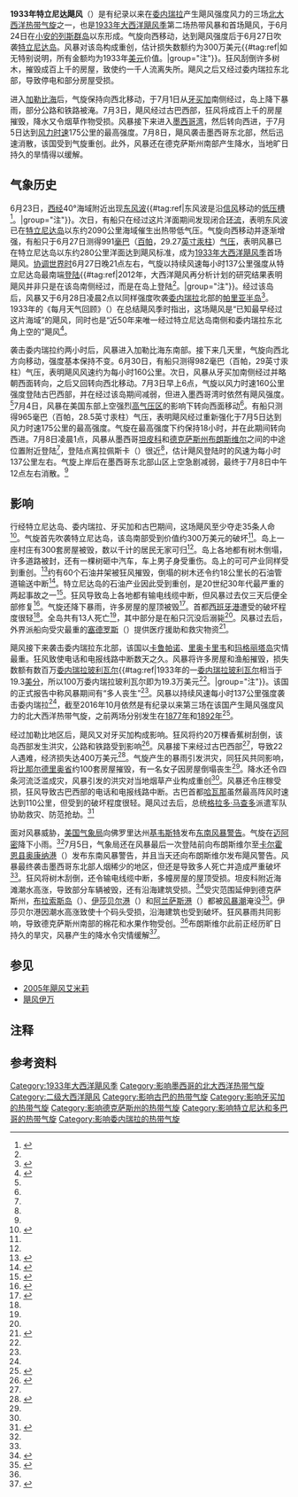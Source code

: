 {{noteTA
|G1=USState
|1=zh-cn:安的列斯;zh-hk:安地列斯;zh-tw:安地列斯;
|2=zh-cn:特立尼达;zh-hk:千里達;zh-tw:千里達;
}}
{{Infobox Hurricane
| Name=第二号飓风<br />{{lang|en|Hurricane Two}}
| Type=飓风
| Year=1933
| Basin=Atl
| Image location=1933 Atlantic hurricane 2 track.png
| Image name=风暴路径图
| Formed=1933年6月24日
| Dissipated=1933年7月8日
| 1-min winds=95
| Pressure=965
| Damages=7.2<!--$3 million Trinidad, at least $193,000 in Venezuela, $4 million in Cuba-->
| Fatalities=共35人
| Areas=[[背风群岛_(加勒比海)|背风群岛]]<small>（[[登陆_(气象学)|登陆]][[特立尼达岛|特立尼达岛]]）</small>、[[委内瑞拉|委内瑞拉]]、[[古巴|古巴]]、[[墨西哥|墨西哥]]
| Hurricane season=[[1933年大西洋飓风季|1933年大西洋飓风季]]
}}
'''1933年特立尼达飓风'''（{{lang-en|1933 Trinidad hurricane}}）是有纪录以来在[[委内瑞拉|委内瑞拉]]产生飓风强度风力的三场[[北大西洋热带气旋|北大西洋热带气旋]]之一，也是[[1933年大西洋飓风季|1933年大西洋飓风季]]第二场热带风暴和首场飓风，于6月24日在[[小安的列斯群岛|小安的列斯群岛]]以东形成。气旋向西移动，达到飓风强度后于6月27日吹袭[[特立尼达岛|特立尼达岛]]。风暴对该岛构成重创，估计损失数额约为300万美元{{#tag:ref|如无特别说明，所有金额均为1933年[[美元|美元]]价值。|group="注"}}。狂风刮倒许多树木，摧毁成百上千的房屋，致使约一千人流离失所。飓风之后又经过委内瑞拉东北部，导致停电和部分房屋受损。

进入[[加勒比海|加勒比海]]后，气旋保持向西北移动，于7月1日从[[牙买加|牙买加]]南侧经过，岛上降下暴雨，部分公路和铁路被淹。7月3日，飓风经过古巴西部，狂风将成百上千的房屋摧毁，降水又令烟草作物受损。风暴接下来进入[[墨西哥湾|墨西哥湾]]，然后转向西进，于7月5日达到[[最大持续风速|风力时速]]175公里的最高强度。7月8日，飓风袭击墨西哥东北部，然后迅速消散，该国受到气旋重创。此外，风暴还在德克萨斯州南部产生降水，当地旷日持久的旱情得以缓解。

== 气象历史 ==
6月23日，[[经度|西经]]40°海域附近出现[[东风波|东风波]]{{#tag:ref|东风波是沿[[信风|信风]]移动的[[低压槽|低压槽]]<ref>{{cite report | date = 2012-03-30 | title = Glossary of NHC Terms | publisher = National Hurricane Center | accessdate = 2016-11-16 | archiveurl = https://web.archive.org/web/20161116011125/http://www.nhc.noaa.gov/aboutgloss.shtml#t | archivedate = 2016-11-16 | url = http://www.nhc.noaa.gov/aboutgloss.shtml#t | deadurl = no }}</ref>。|group="注"}}。次日，有船只在经过这片洋面期间发现闭合[[大气环流|环流]]，表明东风波已在[[特立尼达岛|特立尼达岛]]以东约2090公里海域催生出热带低气压。气旋向西移动并逐渐增强，有船只于6月27日测得991[[巴|毫巴]]（[[帕斯卡|百帕]]，29.27[[英寸汞柱|英寸汞柱]]）[[气压|气压]]，表明风暴已在特立尼达岛以东约280公里洋面达到飓风标准，成为[[1933年大西洋飓风季|1933年大西洋飓风季]]首场飓风。[[协调世界时|协调世界时]]6月27日晚21点左右，气旋以持续风速每小时137公里强度从特立尼达岛最南端[[登陆_(气象学)|登陆]]{{#tag:ref|2012年，大西洋飓风再分析计划的研究结果表明飓风并非只是在该岛南侧经过，而是在岛上登陆<ref name="meta" />。|group="注"}}。经过该岛后，风暴又于{{lang|en|[[协调世界时|UTC]]}}6月28日凌晨2点以同样强度吹袭[[委内瑞拉|委内瑞拉]]北部的[[帕里亚半岛|帕里亚半岛]]<ref name="meta">{{cite report | author = Chris Landsea | date = 2012-05 | title = Documentation of Atlantic Tropical Cyclones Changes in HURDAT (1933) | publisher = Hurricane Research Division | accessdate = 2016-11-16 | deadurl = no | archiveurl = https://web.archive.org/web/20161114003327/http://www.aoml.noaa.gov/hrd/hurdat/metadata_1933.html#1933_2 | archivedate = 2016-11-14 | url = http://www.aoml.noaa.gov/hrd/hurdat/metadata_1933.html#1933_2 | display-authors = etal }}</ref>。1933年的《每月天气回顾》（{{lang|en|''Monthly Weather Review''}}）在总结飓风季时指出，这场飓风是“已知最早经过这片海域”的飓风，同时也是“近50年来唯一经过特立尼达岛南侧和委内瑞拉东北角上空的”飓风<ref name="mwr">{{cite journal | author = Charles L. Mitchell | journal = Monthly Weather Review | publisher = American Meteorological Society | title = Tropical Disturbances of July 1933 | pages = 200–201 | accessdate = 2016-11-16 | year = 1933 | deadurl = no | archiveurl = https://web.archive.org/web/20160304203314/http://www.aoml.noaa.gov/hrd/hurdat/mwr_pdf/1933.pdf | archivedate = 2016-03-04 | url = http://www.aoml.noaa.gov/hrd/hurdat/mwr_pdf/1933.pdf | format = PDF | volume = 61 | issue = 7 | doi = 10.1175/1520-0493(1933)61<200b:TDOJ>2.0.CO;2 | bibcode = 1933MWRv...61..200M }}</ref>。

袭击委内瑞拉约两小时后，风暴进入加勒比海东南部。接下来几天里，气旋向西北方向移动，强度基本保持不变。6月30日，有船只测得982毫巴（百帕，29英寸汞柱）气压，表明飓风风速约为每小时160公里。次日，风暴从牙买加南侧经过并略朝西面转向，之后又回转向西北移动。{{lang|en|UTC}}7月3日早上6点，气旋以风力时速160公里强度登陆古巴西部，并在经过该岛期间减弱，但进入墨西哥湾时依然有飓风强度。<ref name="meta" />7月4日，风暴在美国东部上空强烈[[高压脊|高气压区]]的影响下转向西面移动<ref name="mwr" />。有船只测得965毫巴（百帕，28.5英寸汞柱）气压，表明飓风经过重新强化于7月5日达到风力时速175公里的最高强度。气旋在最高强度下约保持18小时，并在此期间转向西进。{{lang|en|UTC}}7月8日凌晨1点，风暴从墨西哥[[坦皮科|坦皮科]]和[[德克萨斯州|德克萨斯州]][[布朗斯维尔_(德克萨斯州)|布朗斯维尔]]之间的中途位置附近登陆<ref name="mwr" />，登陆点离拉佩斯卡（{{lang|en|La Pesca}}）很近<ref name="meta" />，估计飓风登陆时的风速为每小时137公里左右。气旋上岸后在墨西哥东北部山区上空急剧减弱，最终于{{lang|en|UTC}}7月8日中午12点左右消散。<ref name="meta" />

== 影响 ==
行经特立尼达岛、委内瑞拉、牙买加和古巴期间，这场飓风至少夺走35条人命<ref>{{cite report | author = Edward N. Rappaport | author2 = Jose Fernandez-Partagas | author3 = Jack Beven | type = NOAA Technical Memorandum NWS NHC 47 | title = The Deadliest Atlantic Tropical Cyclones, 1492-1996 | date = 1995-05-28 | accessdate = 2016-11-17 | archiveurl = https://web.archive.org/web/20160907054020/http://www.nhc.noaa.gov/pastdeadlyapp1.shtml | archivedate = 2016-09-07 | url = http://www.nhc.noaa.gov/pastdeadlyapp1.shtml? | deadurl = no }}</ref>。气旋首先吹袭特立尼达岛，该岛南部受到价值约300万美元的破坏<ref name="mwr" />。岛上一座村庄有300套房屋被毁，数以千计的居民无家可归<ref name="advo" />。岛上各地都有树木倒塌，许多道路被封，还有一棵树砸中汽车，车上男子身受重伤。岛上的可可产业同样受到重创。<ref name="tmg">{{cite news | agency = The Canadian Press | date = 1933-06-30 | title = Hurricane Does Heavy Damage | newspaper = The Montral Gazette | accessdate = 2016-11-17 | url = https://news.google.com/newspapers?id=XBcvAAAAIBAJ&sjid=QqgFAAAAIBAJ&pg=5920,3868445&dq=hurricane&hl=en | archive-date = 2021-07-11 | archive-url = https://web.archive.org/web/20210711033141/https://news.google.com/newspapers?id=XBcvAAAAIBAJ&sjid=QqgFAAAAIBAJ&pg=5920%2C3868445&dq=hurricane&hl=en }}</ref>约有60个石油井架被狂风摧毁，倒塌的树木还令约18公里长的石油管道输送中断<ref name="advo">{{cite news | newspaper = The Advocate | title = Hurricane in Trinidad | date = 1933-07-03 | accessdate = 2016-11-17 | url = http://trove.nla.gov.au/newspaper/article/68029063 | archive-date = 2020-11-23 | archive-url = https://web.archive.org/web/20201123174957/https://trove.nla.gov.au/newspaper/article/68029063 | dead-url = no }}</ref>。特立尼达岛的石油产业因此受到重创，是20世纪30年代最严重的两起事故之一<ref>{{cite web | author = BP Trinidad and Tobago | title = The Roller Coaster Ride of the Cil Industry | year = 2008 | accessdate = 2012-08-22 | archivedate = 2012-08-22 | format = PDF | deadurl = yes | archiveurl = https://web.archive.org/web/20120822025054/http://www.bp.com/liveassets/bp_internet/trinidad_and_tobago/STAGING/home_assets/energy101_pt3.pdf | url = http://www.bp.com/liveassets/bp_internet/trinidad_and_tobago/STAGING/home_assets/energy101_pt3.pdf }}</ref>。狂风导致岛上各地都有输电线缆中断，但风暴过去仅三天后便全部修复<ref name="syd">{{cite news | date = 1933-07-01 | title = Hurricane in Trinidad | newspaper = The Sydney Morning Herald | accessdate = 2016-11-17 | url = https://news.google.com/newspapers?id=fk4QAAAAIBAJ&sjid=75EDAAAAIBAJ&pg=2157,94428&dq=hurricane&hl=en | archive-date = 2021-07-11 | archive-url = https://web.archive.org/web/20210711031609/https://news.google.com/newspapers?id=fk4QAAAAIBAJ&sjid=75EDAAAAIBAJ&pg=2157%2C94428&dq=hurricane&hl=en }}</ref>。气旋还降下暴雨，许多房屋的屋顶被毁<ref>{{cite news | newspaper = The Advocate | title = Hurricane in Trinidad | date = 1933-07-01 | accessdate = 2016-11-17 | url = http://trove.nla.gov.au/newspaper/article/68028854 | archive-date = 2020-06-18 | archive-url = https://web.archive.org/web/20200618125335/https://trove.nla.gov.au/newspaper/article/68028854 | dead-url = no }}</ref>。首都[[西班牙港|西班牙港]]遭受的破坏程度很轻<ref name="tmg" />。全岛共有13人死亡<ref name="mwr" />，其中部分是在船只沉没后溺毙<ref name="syd" />。风暴过去后，外界派船向受灾最重的[[塞德罗斯_(特立尼达和多巴哥)|塞德罗斯]]（{{lang|en|Cedros}}）提供医疗援助和救灾物资<ref>{{cite news | agency = Associated Press | newspaper = Reading Eagle | date = 1933-07-01 | title = Hurricane Kills 12 | accessdate = 2016-11-17 | url = https://news.google.com/newspapers?id=Y3gzAAAAIBAJ&sjid=DeIFAAAAIBAJ&pg=3282,12979&dq=hurricane&hl=en | archive-date = 2021-07-11 | archive-url = https://web.archive.org/web/20210711031629/https://news.google.com/newspapers?id=Y3gzAAAAIBAJ&sjid=DeIFAAAAIBAJ&pg=3282%2C12979&dq=hurricane&hl=en }}</ref>。

飓风接下来袭击委内瑞拉东北部，该国以[[卡鲁帕诺|卡鲁帕诺]]、[[里奥卡里韦|里奥卡里韦]]和[[玛格丽塔岛|玛格丽塔岛]]灾情最重。狂风致使电话和电报线路中断数天之久。风暴将许多房屋和渔船摧毁，损失数额有数百万[[委内瑞拉玻利瓦尔|委内瑞拉玻利瓦尔]]{{#tag:ref|1933年的一[[委内瑞拉玻利瓦尔|委内瑞拉玻利瓦尔]]相当于19.3[[1美分硬币|美分]]，所以100万委内瑞拉玻利瓦尔即为19.3万美元<ref name="mwr" />。|group="注"}}。该国的正式报告中称风暴期间有“多人丧生”<ref name="mwr" />。风暴以持续风速每小时137公里强度袭击委内瑞拉<ref name="meta" />，截至2016年10月依然是有纪录以来第三场在该国产生飓风强度风力的北大西洋热带气旋，之前两场分别发生在[[1877年大西洋飓风季#第四号飓风|1877年]]和[[1892年大西洋飓风季#第七号飓风|1892年]]<ref>{{cite web | publisher = Organización Nacional de Salvamento y Seguridad Marítima de los espacios Acuáticos de Venezuela, Asociación Civil | year = 2010 | title = Registro Histórico de Venezuela 1875-2000 | accessdate = 2016-11-17 | url = http://www.onsa.org.ve/direcciones/asuntos/sm/meteorologia/rh1875-2000.shtml | archiveurl = https://web.archive.org/web/20160303224817/http://www.onsa.org.ve/direcciones/asuntos/sm/meteorologia/rh1875-2000.shtml | archivedate = 2016-03-03 | deadurl = yes }}</ref>。

经过加勒比地区后，飓风又对牙买加构成影响。狂风将约20万棵香蕉树刮倒，该岛西部发生洪灾，公路和铁路受到影响<ref name="berk">{{cite news | author = Guillermo Rodriguez | date = 1933-07-03 | title = Hurricane Hits Cuba, Causing Extensive Damage | newspaper = Berkeley Daily Gazette | accessdate = 2016-11-17 | url = https://news.google.com/newspapers?id=bkoxAAAAIBAJ&sjid=fOQFAAAAIBAJ&pg=4152,104388&dq=hurricane&hl=en | archive-date = 2021-07-11 | archive-url = https://web.archive.org/web/20210711031639/https://news.google.com/newspapers?id=bkoxAAAAIBAJ&sjid=fOQFAAAAIBAJ&pg=4152%2C104388&dq=hurricane&hl=en }}</ref>。风暴接下来经过古巴西部<ref name="mwr" />，导致22人遇难，经济损失达400万美元<ref>{{cite journal | author1 = Roger A. Pielke Jr. | author2 = Jose Rubiera | author3 = Christopher Landsea | author4 = Mario L. Fernández | author5 = Roberta Klein | title = Hurricane Vulnerability in Latin America and The Caribbean: Normalized Damage and Loss Potentials | publisher = [[美国国家海洋和大气管理局|National Oceanic and Atmospheric Administration]] | journal = National Hazards Review | date = 2003-08 | page = 108 | accessdate = 2016-11-17 | format = PDF | archivedate = 2016-03-03 | archiveurl = https://web.archive.org/web/20160303202833/http://www.aoml.noaa.gov/hrd/Landsea/NHR-Cuba.pdf | deadurl = no | url = http://www.aoml.noaa.gov/hrd/Landsea/NHR-Cuba.pdf }}</ref>。气旋产生的暴雨引发洪灾，同狂风共同影响，将[[比那尔德里奥省|比那尔德里奥省]]约100套房屋摧毁，有一名女子因房屋倒塌丧生<ref name="spt" />。降水还令四条河流泛滥成灾，风暴引发的洪灾对当地烟草产业构成重创<ref name="berk" />。风暴还令庄稼受损，狂风导致古巴西部的电话和电报线路中断。古巴首都[[哈瓦那|哈瓦那]]虽然最高阵风时速达到110公里，但受到的破坏程度很轻。飓风过去后，总统[[格拉多·马查多|格拉多·马查多]]派遣军队协助救灾、防范抢劫。<ref name="spt">{{cite news | title = Storm Moves Out in Gulf Off Florida | agency = [[美联社|Associated Press]] | newspaper = Saint Petersburg Times | date = 1933-07-03 | accessdate = 2016-11-17 | url = https://news.google.com/newspapers?id=9-VPAAAAIBAJ&sjid=2U0DAAAAIBAJ&pg=5971,946518&dq=hurricane&hl=en | archive-date = 2021-07-11 | archive-url = https://web.archive.org/web/20210711031705/https://news.google.com/newspapers?id=9-VPAAAAIBAJ&sjid=2U0DAAAAIBAJ&pg=5971%2C946518&dq=hurricane&hl=en }}</ref>

面对风暴威胁，[[美国国家海洋和大气管理局|美国气象局]]向佛罗里达州[[基韦斯特_(佛罗里达州)|基韦斯特]]发布[[热带气旋警告|东南风暴警告]]。气旋在[[迈阿密|迈阿密]]降下小雨。<ref name="spt" />7月5日，气象局还在风暴最后一次登陆前向布朗斯维尔至[[卡尔霍恩县_(得克萨斯州)|卡尔霍恩县]][[奥康纳港_(德克萨斯州)|奥康纳港]]（{{lang|en|Port O'Connor}}）发布东南风暴警告，并且当天还向布朗斯维尔发布飓风警告。风暴最终袭击墨西哥东北部人烟稀少的地区，但还是导致多人死亡并造成严重破坏<ref name="mwr" />。狂风将树木刮倒，还令输电线缆中断，多幢房屋的屋顶受损。坦皮科附近海滩潮水高涨，导致部分车辆被毁，还有沿海建筑受损。<ref name="pbp">{{cite news | agency = Associated Press | newspaper = The Palm Beach Post | date = 1933-07-06 | title = Hurricane Moves Inland in Mexico; Tampico Struck}}</ref>受灾范围延伸到德克萨斯州，[[布拉索斯岛|布拉索斯岛]]（{{lang|en|Brazos Island}}）、[[伊莎贝尔港_(德克萨斯州)|伊莎贝尔港]]（{{lang|en|Port Isabel}}）和[[阿兰萨斯港_(德克萨斯州)|阿兰萨斯港]]（{{lang|en|Port Aransas}}）都被[[风暴潮|风暴潮]]淹没<ref>{{cite report | author = David M. Roth | publisher = Hydrometeorological Prediction Center | date = 2010-02-04 | page = 42 | title = Texas Hurricane History | accessdate = 2016-11-09 | url = http://www.wpc.ncep.noaa.gov/research/txhur.pdf | archiveurl = https://web.archive.org/web/20160304054613/http://www.wpc.ncep.noaa.gov/research/txhur.pdf | format = PDF | archivedate = 2016-03-04 | deadurl = no }}</ref>。伊莎贝尔港因潮水高涨致使十个码头受损，沿海建筑也受到破坏。狂风暴雨共同影响，导致德克萨斯州南部的棉花和水果作物受创。<ref name="pbp" />布朗斯维尔此前正经历旷日持久的旱灾，风暴产生的降水令灾情缓解<ref>{{cite journal |author=Raymond W. Neck |journal=Journal of the Lepidopterists' Society |year=1977 |page=67 |volume=31 |title=Effects of the 1933 Hurricanes on Butterflies of Central and Southern Texas |archiveurl=https://web.archive.org/web/20161109155628/http://images.peabody.yale.edu/lepsoc/jls/1970s/1977/1977-31%281%2967-Neck.pdf |accessdate=2016-11-09 |archivedate=2016-11-09 |deadurl=no |url=http://images.peabody.yale.edu/lepsoc/jls/1970s/1977/1977-31(1)67-Neck.pdf |format=PDF |issue=1 }}</ref>。

== 参见 ==
{{Portal|热带气旋}}
* [[2005年飓风艾米莉|2005年飓风艾米莉]]
* [[飓风伊万|飓风伊万]]

== 注释 ==
{{Reflist|group="注"}}

== 参考资料 ==
{{Reflist|colwidth=30em}}

{{1933年大西洋飓风季}}

[[Category:1933年大西洋飓风季|Category:1933年大西洋飓风季]]
[[Category:影响墨西哥的北大西洋热带气旋|Category:影响墨西哥的北大西洋热带气旋]]
[[Category:二级大西洋飓风|Category:二级大西洋飓风]]
[[Category:影响古巴的热带气旋|Category:影响古巴的热带气旋]]
[[Category:影响牙买加的热带气旋|Category:影响牙买加的热带气旋]]
[[Category:影响德克萨斯州的热带气旋|Category:影响德克萨斯州的热带气旋]]
[[Category:影响特立尼达和多巴哥的热带气旋|Category:影响特立尼达和多巴哥的热带气旋]]
[[Category:影响委内瑞拉的热带气旋|Category:影响委内瑞拉的热带气旋]]
{{Good article}}